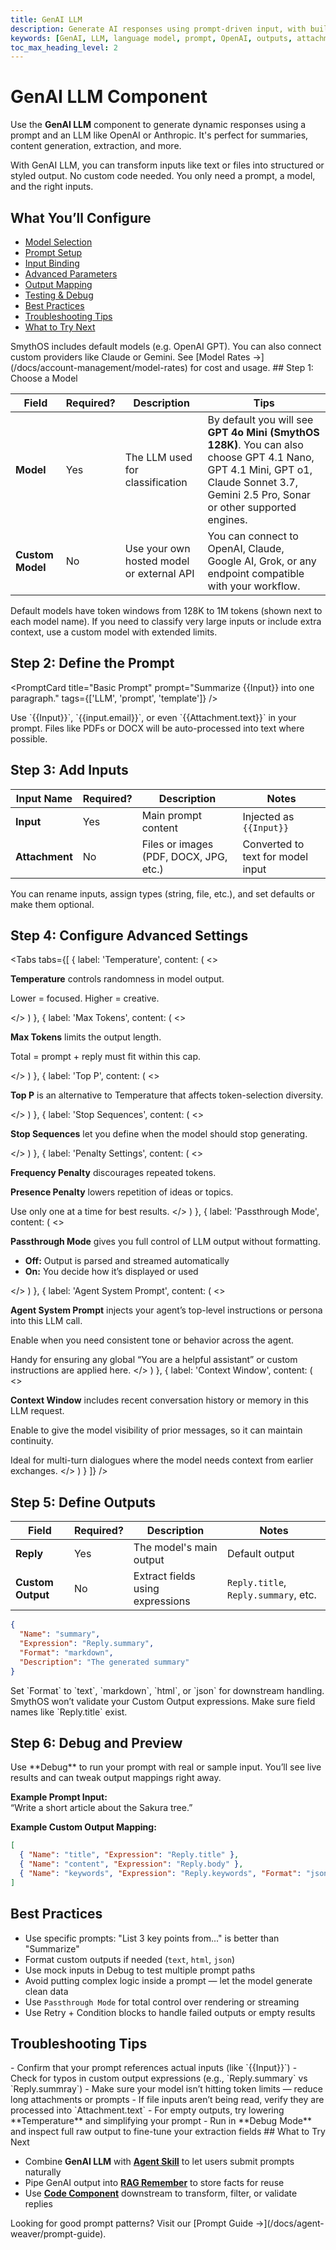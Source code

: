 ```yaml
---
title: GenAI LLM
description: Generate AI responses using prompt-driven input, with built-in models or custom APIs.
keywords: [GenAI, LLM, language model, prompt, OpenAI, outputs, attachments]
toc_max_heading_level: 2
---
```


# GenAI LLM Component

Use the **GenAI LLM** component to generate dynamic responses using a prompt and an LLM like OpenAI or Anthropic. It's perfect for summaries, content generation, extraction, and more.

<InfoCallout title="Why this matters">
With GenAI LLM, you can transform inputs like text or files into structured or styled output.  
No custom code needed. You only need a prompt, a model, and the right inputs.
</InfoCallout>

<Spacer size="md" />

## What You’ll Configure

- [Model Selection](#step-1-choose-a-model)
- [Prompt Setup](#step-2-define-the-prompt)
- [Input Binding](#step-3-add-inputs)
- [Advanced Parameters](#step-4-configure-advanced-settings)
- [Output Mapping](#step-5-define-outputs)
- [Testing & Debug](#step-6-debug-and-preview)
- [Best Practices](#best-practices)
- [Troubleshooting Tips](#troubleshooting-tips)
- [What to Try Next](#what-to-try-next)

<Spacer size="md" />

<InfoCallout title="Model setup">
SmythOS includes default models (e.g. OpenAI GPT).  
You can also connect custom providers like Claude or Gemini.  
See [Model Rates →](/docs/account-management/model-rates) for cost and usage.
</InfoCallout>

<Spacer size="md" />
## Step 1: Choose a Model

| Field            | Required? | Description                                     | Tips |
|------------------|-----------|-------------------------------------------------|------|
| **Model**        | <Badge type="required">Yes</Badge> | The LLM used for classification                 | By default you will see **GPT 4o Mini (SmythOS 128K)**. You can also choose GPT 4.1 Nano, GPT 4.1 Mini, GPT o1, Claude Sonnet 3.7, Gemini 2.5 Pro, Sonar or other supported engines. |
| **Custom Model** | <Badge type="optional">No</Badge>    | Use your own hosted model or external API        | You can connect to OpenAI, Claude, Google AI, Grok, or any endpoint compatible with your workflow. |

<InfoCallout title="Token limits">
Default models have token windows from 128K to 1M tokens (shown next to each model name). If you need to classify very large inputs or include extra context, use a custom model with extended limits.
</InfoCallout>

<Spacer size="md" />

## Step 2: Define the Prompt

<PromptCard
  title="Basic Prompt"
  prompt="Summarize {{Input}} into one paragraph."
  tags={['LLM', 'prompt', 'template']}
/>

<TipCallout title="Prompt inputs">
Use `{{Input}}`, `{{input.email}}`, or even `{{Attachment.text}}` in your prompt.  
Files like PDFs or DOCX will be auto-processed into text where possible.
</TipCallout>

<Spacer size="md" />

## Step 3: Add Inputs

| Input Name    | Required? | Description                          | Notes |
|---------------|-----------|--------------------------------------|-------|
| **Input**     | <Badge type="required">Yes</Badge> | Main prompt content | Injected as `{{Input}}` |
| **Attachment**| <Badge type="optional">No</Badge> | Files or images (PDF, DOCX, JPG, etc.) | Converted to text for model input |

<TipCallout>
You can rename inputs, assign types (string, file, etc.), and set defaults or make them optional.
</TipCallout>

<Arcade
  src="https://demo.arcade.software/M2WLIzEDJbkdeJOShwhB?embed&embed_mobile=tab&embed_desktop=inline&show_copy_link=true"
  title="GenAI LLM Inputs | SmythOS"
/>

<Spacer size="md" />

## Step 4: Configure Advanced Settings

<Tabs
  tabs={[
    {
      label: 'Temperature',
      content: (
        <>
          <p><strong>Temperature</strong> controls randomness in model output.</p>
          <p>Lower = focused. Higher = creative.</p>
        </>
      )
    },
    {
      label: 'Max Tokens',
      content: (
        <>
          <p><strong>Max Tokens</strong> limits the output length.</p>
          <p>Total = prompt + reply must fit within this cap.</p>
        </>
      )
    },
    {
      label: 'Top P',
      content: (
        <>
          <p><strong>Top P</strong> is an alternative to Temperature that affects token-selection diversity.</p>
        </>
      )
    },
    {
      label: 'Stop Sequences',
      content: (
        <>
          <p><strong>Stop Sequences</strong> let you define when the model should stop generating.</p>
        </>
      )
    },
    {
      label: 'Penalty Settings',
      content: (
        <>
          <p><strong>Frequency Penalty</strong> discourages repeated tokens.</p>
          <p><strong>Presence Penalty</strong> lowers repetition of ideas or topics.</p>
          <TipCallout>Use only one at a time for best results.</TipCallout>
        </>
      )
    },
    {
      label: 'Passthrough Mode',
      content: (
        <>
          <p><strong>Passthrough Mode</strong> gives you full control of LLM output without formatting.</p>
          <ul>
            <li><strong>Off:</strong> Output is parsed and streamed automatically</li>
            <li><strong>On:</strong> You decide how it’s displayed or used</li>
          </ul>
        </>
      )
    },
   {
      label: 'Agent System Prompt',
      content: (
        <>
          <p><strong>Agent System Prompt</strong> injects your agent’s top-level instructions or persona into this LLM call.</p>
          <p>Enable when you need consistent tone or behavior across the agent.</p>
          <TipCallout>Handy for ensuring any global “You are a helpful assistant” or custom instructions are applied here.</TipCallout>
        </>
      )
    },
    {
      label: 'Context Window',
      content: (
        <>
          <p><strong>Context Window</strong> includes recent conversation history or memory in this LLM request.</p>
          <p>Enable to give the model visibility of prior messages, so it can maintain continuity.</p>
          <TipCallout>Ideal for multi-turn dialogues where the model needs context from earlier exchanges.</TipCallout>
        </>
      )
    }
  ]}
/>

<Arcade
  src="https://demo.arcade.software/As1gjawhDBX6BV3Y7CQz?embed&embed_mobile=tab&embed_desktop=inline&show_copy_link=true"
  title="GenAI LLM Settings | SmythOS"
/>

<Spacer size="md" />

## Step 5: Define Outputs

| Field           | Required? | Description                        | Notes |
|----------------|-----------|------------------------------------|-------|
| **Reply**       | <Badge type="required">Yes</Badge> | The model's main output         | Default output |
| **Custom Output** | <Badge type="optional">No</Badge> | Extract fields using expressions | `Reply.title`, `Reply.summary`, etc. |

```json
{
  "Name": "summary",
  "Expression": "Reply.summary",
  "Format": "markdown",
  "Description": "The generated summary"
}
```

<TipCallout title="Format values">
Set `Format` to `text`, `markdown`, `html`, or `json` for downstream handling.
</TipCallout>

<InfoCallout title="Validation">
SmythOS won’t validate your Custom Output expressions.  
Make sure field names like `Reply.title` exist.
</InfoCallout>

<Arcade
  src="https://demo.arcade.software/I35gGim7BajWDMmGkhBQ?embed&embed_mobile=tab&embed_desktop=inline&show_copy_link=true"
  title="GenAI LLM Outputs | SmythOS"
/>

<Spacer size="md" />

## Step 6: Debug and Preview

<InfoCallout title="Live preview">
Use **Debug** to run your prompt with real or sample input.  
You’ll see live results and can tweak output mappings right away.
</InfoCallout>

**Example Prompt Input:**  
“Write a short article about the Sakura tree.”

**Example Custom Output Mapping:**

```json
[
  { "Name": "title", "Expression": "Reply.title" },
  { "Name": "content", "Expression": "Reply.body" },
  { "Name": "keywords", "Expression": "Reply.keywords", "Format": "json" }
]
```

<Spacer size="md" />

## Best Practices

- Use specific prompts: "List 3 key points from..." is better than "Summarize"
- Format custom outputs if needed (`text`, `html`, `json`)
- Use mock inputs in Debug to test multiple prompt paths
- Avoid putting complex logic inside a prompt — let the model generate clean data
- Use `Passthrough Mode` for total control over rendering or streaming
- Use Retry + Condition blocks to handle failed outputs or empty results

<Spacer size="md" />

## Troubleshooting Tips

<InfoCallout title="If your prompt isn't working...">
- Confirm that your prompt references actual inputs (like `{{Input}}`)  
- Check for typos in custom output expressions (e.g., `Reply.summary` vs `Reply.summray`)  
- Make sure your model isn’t hitting token limits — reduce long attachments or prompts  
- If file inputs aren’t being read, verify they are processed into `Attachment.text`  
- For empty outputs, try lowering **Temperature** and simplifying your prompt  
- Run in **Debug Mode** and inspect full raw output to fine-tune your extraction fields
</InfoCallout>

<Spacer size="md" />
## What to Try Next

- Combine **GenAI LLM** with **[Agent Skill](/docs/agent-studio/components/base/agent-skill)** to let users submit prompts naturally
- Pipe GenAI output into **[RAG Remember](/docs/agent-studio/components/rag-data/rag-remember)** to store facts for reuse
- Use **[Code Component](/docs/agent-studio/components/advanced/code)** downstream to transform, filter, or validate replies

<TipCallout>
Looking for good prompt patterns? Visit our [Prompt Guide →](/docs/agent-weaver/prompt-guide).
</TipCallout>
